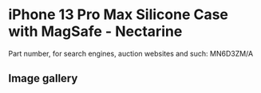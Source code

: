 
# iPhone 13 Pro Max Silicone Case with MagSafe - Nectarine

Part number, for search engines, auction websites and such: MN6D3ZM/A

## Image gallery

<div style={{ width: "768px" }}>
  <GalleryComponent
    images={[
      {
        original: "/everysource/MN6D3.png",
        thumbnail: "/everypreview/MN6D3.png",
      },
      {
        original: "/everysource/MN6D3_AV1.png",
        thumbnail: "/everypreview/MN6D3_AV1.png",
      },
      {
        original: "/everysource/MN6D3_AV2.png",
        thumbnail: "/everypreview/MN6D3_AV2.png",
      },
      {
        original: "/everysource/MN6D3_AV3.png",
        thumbnail: "/everypreview/MN6D3_AV3.png",
      },
      {
        original: "/everysource/MN6D3_AV4.png",
        thumbnail: "/everypreview/MN6D3_AV4.png",
      }
    ]}
  />
</div>